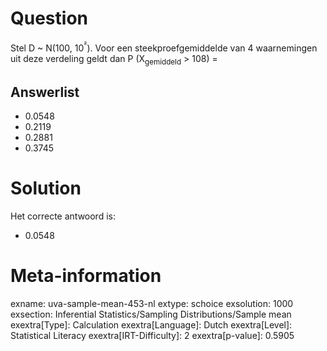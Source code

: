 Question
========

Stel D \~ N(100, 10^²^). Voor een steekproefgemiddelde van 4
waarnemingen uit deze verdeling geldt dan P (X~gemiddeld~ \> 108) =

Answerlist
----------

* 0.0548
* 0.2119
* 0.2881
* 0.3745

Solution
========

Het correcte antwoord is: 

* 0.0548

Meta-information
================
exname: uva-sample-mean-453-nl
extype: schoice
exsolution: 1000
exsection: Inferential Statistics/Sampling Distributions/Sample mean
exextra[Type]: Calculation
exextra[Language]: Dutch
exextra[Level]: Statistical Literacy
exextra[IRT-Difficulty]: 2
exextra[p-value]: 0.5905
